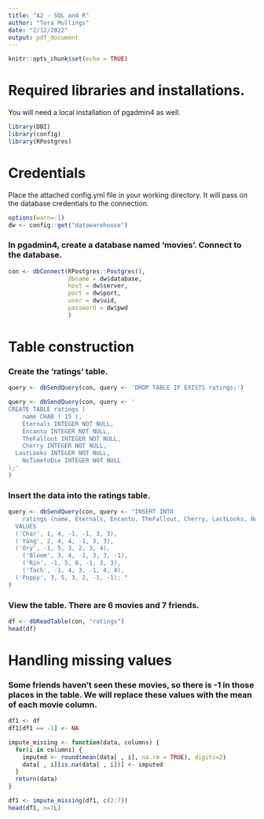 ---
title: "A2 - SQL and R"
author: "Tora Mullings"
date: "2/12/2022"
output: pdf_document
---

```{r setup, include=FALSE}
knitr::opts_chunk$set(echo = TRUE)
```

# Required libraries and installations.
You will need a local installation of pgadmin4 as well.
```{r}
library(DBI)
library(config)
library(RPostgres)
```

# Credentials
Place the attached config.yml file in your working directory. It will pass on the database credentials to the connection.

```{r}
options(warn=-1)
dw <- config::get("datawarehouse")
```

### In pgadmin4, create a database named 'movies'. Connect to the database.
```{r}
con <- dbConnect(RPostgres::Postgres(),
                 dbname = dw$database, 
                 host = dw$server,
                 port = dw$port,
                 user = dw$uid,
                 password = dw$pwd
                 )
```

# Table construction

### Create the 'ratings' table.

```{r}
query <- dbSendQuery(con, query <- 'DROP TABLE IF EXISTS ratings;')
```

```{r}
query <- dbSendQuery(con, query <- '
CREATE TABLE ratings (
	name CHAR ( 15 ),
	Eternals INTEGER NOT NULL,
	Encanto INTEGER NOT NULL,
	TheFallout INTEGER NOT NULL,
	Cherry INTEGER NOT NULL,
  LastLooks INTEGER NOT NULL,
	NoTimetoDie INTEGER NOT NULL 
);'
)
```

### Insert the data into the ratings table. 
```{r}
query <- dbSendQuery(con, query <- "INSERT INTO 
    ratings (name, Eternals, Encanto, TheFallout, Cherry, LastLooks, NoTimetoDie)
  VALUES
  ('Char', 1, 4, -1, -1, 3, 3),
  ('Yang', 2, 4, 4, -1, 3, 3),
  ('Ory', -1, 5, 3, 2, 3, 4),
	('Bloom', 3, 4, -1, 3, 3, -1),
	('Rin', -1, 5, 6, -1, 3, 3),
	('Tach', -1, 4, 3, -1, 4, 4),
  ('Poppy', 3, 5, 3, 2, -1, -1); "
)
```

### View the table. There are 6 movies and 7 friends.
```{r}
df <- dbReadTable(con, "ratings")
head(df)
```

# Handling missing values

### Some friends haven't seen these movies, so there is -1 in those places in the table. We will replace these values with the mean of each movie column.

```{r}
df1 <- df
df1[df1 == -1] <- NA

impute_missing <- function(data, columns) {
  for(i in columns) {
    imputed <- round(mean(data[ , i], na.rm = TRUE), digits=2)
    data[ , i][is.na(data[ , i])] <- imputed
  }
  return(data)
}

```

```{r}
df1 <- impute_missing(df1, c(2:7))
head(df1, n=7L)
```







